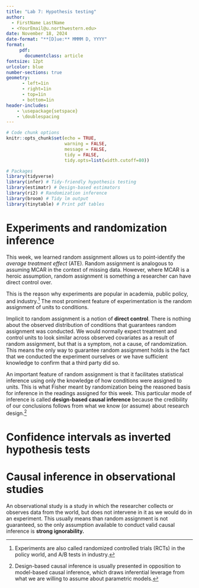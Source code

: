 ```yaml
---
title: "Lab 7: Hypothesis testing"
author: 
  - FirstName LastName
  - <YourEmail@u.northwestern.edu>
date: November 18, 2024
date-format: "**[D]ue:** MMMM D, YYYY"
format: 
     pdf:
       documentclass: article
fontsize: 12pt
urlcolor: blue
number-sections: true
geometry:
      - left=1in
      - right=1in
      - top=1in
      - bottom=1in
header-includes:
    - \usepackage{setspace}
    - \doublespacing
---
```


```r
# Code chunk options
knitr::opts_chunk$set(echo = TRUE, 
                      warning = FALSE,
                      message = FALSE,
                      tidy = FALSE,
                      tidy.opts=list(width.cutoff=80))

# Packages
library(tidyverse)
library(infer) # Tidy-friendly hypothesis testing
library(estimatr) # Design-based estimators
library(ri2) # Randomization inference
library(broom) # Tidy lm output
library(tinytable) # Print pdf tables
```

# Experiments and randomization inference

This week, we learned random assignment allows us to point-identify the *average treatment effect* (ATE). Random assignment is analogous to assuming MCAR in the context of missing data. However, where MCAR is a heroic assumption, random assignment is something a researcher can have direct control over.

This is the reason why experiments are popular in academia, public policy, and industry.^[Experiments are also called randomized controlled trials (RCTs) in the policy world, and A/B tests in industry.] The most prominent feature of experimentation is the random assignment of units to conditions.

Implicit to random assignment is a notion of **direct control**. There is nothing about the observed distribution of conditions that guarantees random assignment was conducted. We would normally expect treatment and control units to look similar across observed covariates as a result of random assignment, but that is a symptom, not a cause, of randomization. This means the only way to guarantee random assignment holds is the fact that we conducted the experiment ourselves or we have sufficient knowledge to confirm that a third party did so.

An important feature of random assignment is that it facilitates statistical inference using only the knowledge of how conditions were assigned to units. This is what Fisher meant by randomization being the reasoned basis for inference in the readings assigned for this week. This particular mode of inference is called **design-based causal inference** because the credibility of our conclusions follows from what we know (or assume) about research design.^[Design-based causal inference is usually presented in opposition to model-based causal inference, which draws inferential leverage from what we are willing to assume about parametric models.]



# Confidence intervals as inverted hypothesis tests

# Causal inference in observational studies

An observational study is a study in which the researcher collects or observes data from the world, but does not intervene in it as we would do in an experiment. This usually means than random assignment is not guaranteed, so the only assumption available to conduct valid causal inference is **strong ignorability.**

